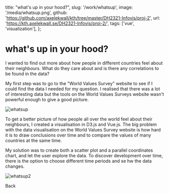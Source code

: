   title: "what's up in your hood?",
  slug: '/work/whatsup',
  image: '/media/whatsup.png',
  github: 'https://github.com/axelekwall/kth/tree/master/DH2321-Infovis/proj-2',
  url: 'https://kth.axelekwall.se/DH2321-Infovis/proj-2/',
  tags: ['vue', 'visualization'],
};

# what's up in your hood?

I wanted to find out more about how people in different countries feel about their neighbours. What do they care about and is there any correlations to be found in the data?

My first step was to go to the "World Values Survey" website to see if I could find the data I needed for my question. I realised that there was a lot of interesting data but the tools on the World Values Surveys website wasn't powerful enough to give a good picture.

![whatsup](/media/whatsup.png)

To get a better picture of how people all over the world feel about their neighbours, I created a visualisation in D3.js and Vue.js. The big problem with the data visualisation on the World Values Survey website is how hard it is to draw conclusions over time and to compare the values of many countries at the same time.

My solution was to create both a scatter plot and a parallel coordinates chart, and let the user explore the data. To discover development over time, there is the option to choose different time periods and se hw the data changes.

![whatsup2](/media/whatsup2.png)

<Link href="/work">Back</Link>

